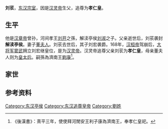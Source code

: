 {{for|东汉樂成王劉萇|劉萇 (樂成王)}}
'''刘苌'''，[[东汉|东汉]][[宗室|宗室]]，因是[[汉灵帝|汉灵帝]]生父，追尊为'''孝仁皇'''。

== 生平 ==
他是[[汉章帝|汉章帝]]曾孙，河间孝王[[劉開_(漢朝)|刘开]]之孫，解渎亭侯[[劉淑_(解瀆亭侯)|刘淑]]之子。父亲逝世后，刘苌袭封'''解渎亭侯'''。妻子[[孝仁皇后|董夫人]]。刘苌去世后，其子刘宏袭爵。168年，[[汉桓帝|汉桓帝]]驾崩后，[[大將軍_(東亞)|大将军]][[窦武|窦武]]拥立刘宏继皇位，是为[[汉灵帝|汉灵帝]]。汉灵帝追尊父亲刘苌为'''孝仁皇'''，母亲董夫人则为[[皇太后|皇太后]]。嗣孫為濟南王[[劉康_(河間安王子)|劉康]]<ref>《後漢書》：熹平三年，使使拜河閒安王利子康為濟南王，奉孝仁皇祀。</ref>。

==家世==
{{Ahnentafel top}}<center>
{{ahnentafel-compact5
|boxstyle_1=background-color: #ff8000;
|boxstyle_2=background-color: #ff6700;
|boxstyle_3=background-color: #ff4e00;
|boxstyle_4=background-color: #ff3500;
|boxstyle_5=background-color: #ff1c00;
|1=（追尊）'''孝仁皇刘苌'''
|2='''父：'''（追尊）孝元皇[[劉淑_(解瀆亭侯)|劉淑]]
|3='''母：'''（追尊）[[孝元夏皇后|孝元皇后]]夏氏
|4='''祖父：'''（追尊）孝穆皇[[劉開_(漢朝)|刘开]]
|5='''祖母：'''（追尊）[[孝穆赵皇后|孝穆皇后]]赵氏
|6=
|7=
|8='''曾祖父：'''肃宗孝章皇帝[[汉章帝|刘炟]]
|9='''曾祖母：'''贵人[[申貴人|申氏]]
|10= 
|11=
|12=
|13=
|14=
|15=
|16='''高祖父：'''显宗孝明皇帝[[汉明帝|刘庄]]
|17='''高祖母：'''贵人[[贾貴人|贾氏]]
|18=
|19=
|20=
|21=
|22=
|23=
|24=
|25=
|26=
|27=
|28=
|29=
|30=
|31=
}}</center>
{{ahnentafel bottom}}

== 参考资料 ==
{{Reflist}}

{{汉朝君主}}

[[Category:东汉亭侯|Category:东汉亭侯]]
[[Category:东汉追尊皇帝|Category:东汉追尊皇帝]]
[[Category:劉姓|Category:劉姓]]